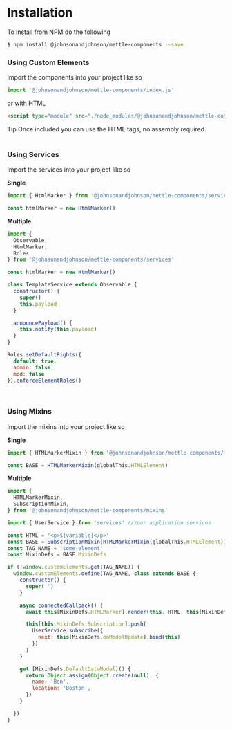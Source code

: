 
<Meta title="Welcome/Installation" />

# Installation

To install from NPM do the following

```sh
$ npm install @johnsonandjohnson/mettle-components --save
```

### Using Custom Elements

<p>Import the components into your project like so</p>

```js
import '@johnsonandjohnson/mettle-components/index.js'
```

or with HTML

```html
<script type="module" src="./node_modules/@johnsonandjohnson/mettle-components/index.js"></script>
```

<div className="tip-wrapper">
  <span className="tip">Tip</span> Once included you can use the HTML tags, no assembly required.
</div>

<br />

### Using Services

<p>Import the services into your project like so</p>

**Single**
```js
import { HtmlMarker } from '@johnsonandjohnson/mettle-components/services'

const htmlMarker = new HtmlMarker()
```

**Multiple**
```js
import {
  Observable,
  HtmlMarker,
  Roles
} from '@johnsonandjohnson/mettle-components/services'

const htmlMarker = new HtmlMarker()

class TemplateService extends Observable {
  constructor() {
    super()
    this.payload
  }

  announcePayload() {
    this.notify(this.payload)
  }
}

Roles.setDefaultRights({
  default: true,
  admin: false,
  mod: false
}).enforceElementRoles()
```

<br />

### Using Mixins

<p>Import the mixins into your project like so</p>


**Single**
```js
import { HTMLMarkerMixin } from '@johnsonandjohnson/mettle-components/mixins'

const BASE = HTMLMarkerMixin(globalThis.HTMLElement)
```

**Multiple**
```js
import {
  HTMLMarkerMixin,
  SubscriptionMixin,
} from '@johnsonandjohnson/mettle-components/mixins'

import { UserService } from 'services' //Your application services

const HTML = '<p>${variable}</p>'
const BASE = SubscriptionMixin(HTMLMarkerMixin(globalThis.HTMLElement))
const TAG_NAME = 'some-element'
const MixinDefs = BASE.MixinDefs

if (!window.customElements.get(TAG_NAME)) {
  window.customElements.define(TAG_NAME, class extends BASE {
    constructor() {
      super('')
    }

    async connectedCallback() {
      await this[MixinDefs.HTMLMarker].render(this, HTML, this[MixinDefs.DefaultDataModel])

      this[this.MixinDefs.Subscription].push(
        UserService.subscribe({
          next: this[MixinDefs.onModelUpdate].bind(this)
        })
      )
    }

    get [MixinDefs.DefaultDataModel]() {
      return Object.assign(Object.create(null), {
        name: 'Ben',
        location: 'Boston',
      })
    }

  })
}
```
